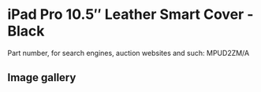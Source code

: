
# iPad Pro 10.5″ Leather Smart Cover - Black

Part number, for search engines, auction websites and such: MPUD2ZM/A

## Image gallery

<div style={{ width: "768px" }}>
  <GalleryComponent
    images={[
      {
        original: "/everysource/MPUD2.png",
        thumbnail: "/everypreview/MPUD2.png",
      },
      {
        original: "/everysource/MPUD2_AV1_GOLD.png",
        thumbnail: "/everypreview/MPUD2_AV1_GOLD.png",
      },
      {
        original: "/everysource/MPUD2_AV1_SILVER.png",
        thumbnail: "/everypreview/MPUD2_AV1_SILVER.png",
      },
      {
        original: "/everysource/MPUD2_AV1_SPACE_GRAY.png",
        thumbnail: "/everypreview/MPUD2_AV1_SPACE_GRAY.png",
      },
      {
        original: "/everysource/MPUD2_AV2.png",
        thumbnail: "/everypreview/MPUD2_AV2.png",
      },
      {
        original: "/everysource/MPUD2_AV3.png",
        thumbnail: "/everypreview/MPUD2_AV3.png",
      }
    ]}
  />
</div>
